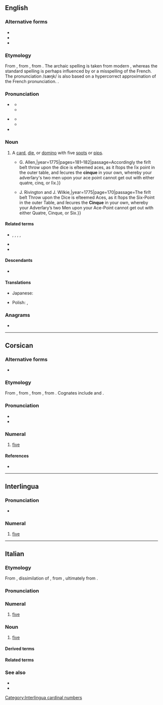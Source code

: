 {{also|Cinque|cinquè}}
==English==

===Alternative forms===
* {{alt|en|cinq||archaic}}
* {{alt|en|sinque||obsolete}}
* {{alt|en|sink|sank||misspellings}}

===Etymology===
{{PIE word|en|pénkʷe}}
From {{inh|en|enm|cink}}, from {{der|en|frm|cinq}}, from {{der|en|la|quīnque|}}. The archaic spelling {{m|en|cinq}} is taken from modern {{cog|fr|cinq}}, whereas the standard spelling is perhaps influenced by {{cog|it|cinque}} or a misspelling of the French. The pronunciation /sæŋk/ is also based on a hypercorrect approximation of the French pronunciation. {{doublet|en|five|punch|id2=beverage|pimp|id3=five|Pompeii}}.

===Pronunciation===
* {{a|UK|US}} {{IPA|en|/sɪŋk/}}
** {{audio|en|en-us-sink.ogg|Audio (US)}}
** {{homophones|en|cinq|sink|sync|synch}}
* {{a|UK|US}} {{IPA|en|/sæŋk/}}
** {{audio|en|en-us-sank.ogg|Audio (US)}}
** {{homophones|en|cinq|sank}}
* {{rhymes|en|ɪŋk|æŋk|s=1}}

===Noun===
{{en-noun}}

# {{lb|en|dice|card games|dominoes}} A [[card]], [[die]], or [[domino]] with five [[spot]]s or [[pip]]s.
#* {{quote-book|en|author=“a Connoisseur”|chapter=Containing an Account of the Game of ''Back-gammon'', with the most approved Method of playing at it, and the Rules of the Game. Together with the Artifices and Legerdemains that are frequently practised at it.|title=Annals of Gaming; or, The Fair Player’s Sure Guide. Containing Original Treatises on the following Games.{{nb...|Whist. Hazard. Tennis. Lansquenet. Piquet. Billiards. Loo. Quadrille. Lottery. Back-Gammon. All-Fours. Comet, or Pope Joan. To which are subjoined all the Operations, Legerdemains, Manœuvres, Artifices, Tricks, Shuffles, Cuts, Crosses, or any possible indirect Means that can be introduced at those Games.}}|location=London|publisher={{...|Printed for}}G. Allen,{{nb...|No. 59, Pater-noster-Row.}}|year=1775|pages=181–182|passage=Accordingly the firſt beſt throw upon the dice is eſteemed aces, as it ſtops the ſix point in the outer table, and ſecures the '''cinque''' in your own, whereby your adverſary's two men upon your ace point cannot get out with either quatre, cinq, or ſix.}}
#* {{quote-book|en|chapter=Introduction to the Game of Back-Gammon; With the most approved Method of playing at it|editor=Charles Jones|title=Hoyle’s Games Improved. Being Practical Treatises on the following Fashionable Games,{{nb...|viz. Whist, Quadrille, Piquet, Chess, Back-Gammon, Billiards, Cricket, Tennis, Quinze, Hazard, and Lansquenet. In which are also contained, the Method of Betting at those Games upon equal, or advantageous Terms. Including the Laws of the several Games, as settled and agreed to at White’s and Stapleton’s Chocolate-houses.}}|location=London|publisher={{...|Printed for}}J. Rivington and J. Wilkie,{{nb...|St. Paul’s Church-Yard; S. Crowder and R. Baldwin, Pater-noster-Row; T. Caslon, and B. Law, Stationers-Court; T. Lowndes, Fleet-Street; F. Newbery, Ludgate-Street; W. Domville, Royal-Exchange; T. Becket, in the Strand; T. Davies, Covent-Garden; W. Davis, Piccadilly; and J. Ridley, St. James’s-Street.}}|year=1775|page=170|passage=The firſt beſt Throw upon the Dice is eſteemed Aces, as it ſtops the Six-Point in the outer Table, and ſecures the '''Cinque''' in your own, whereby your Adverſary’s two Men upon your Ace-Point cannot get out with either Quatre, Cinque, or Six.}}

====Related terms====
* {{l|en|ace}}, {{l|en|deuce}}, {{l|en|trey}}, {{l|en|cater}}, {{l|en|sice}}
* {{l|en|cinquefoil}}
* {{l|en|Cinque Ports}}

====Descendants====
* {{desc|ja|シンク|tr=shinku|bor=1}}

====Translations====
{{trans-top}}
* Japanese: {{t+|ja|シンク|tr=shinku|sc=Jpan}}
{{trans-mid}}
* Polish: {{t+|pl|cynk|m}}, {{t+|pl|cynek|m}}
{{trans-bottom}}

===Anagrams===
* {{anagrams|en|a=ceinqu|quince}}

----

==Corsican==
{{cardinalbox|co|4|5|6|quattru|sei}}

===Alternative forms===
* {{alter|co|cinqui}}

===Etymology===
From {{inh|co|VL.|*cinque}}, from {{inh|co|la|quinque}}, from {{inh|co|itc-pro|*kʷenkʷe}}, from {{inh|co|ine-pro|*pénkʷe}}. Cognates include {{cog|it|cinque}} and {{cog|fr|cinq}}.

===Pronunciation===
* {{IPA|co|/ˈt͡ʃĩnkwe/}}
* {{hyph|co|cin|que}}

===Numeral===
{{head|co|numeral|cat2=cardinal numbers}}

# [[five]]

====References====
* {{R:INFCOR|cinque|cinque, cinqui}}

----

==Interlingua==

===Pronunciation===
* {{IPA|ia|/ˈtsiŋ.kwe/}}

===Numeral===
{{head|ia|numeral}}

# [[five]]

[[Category:Interlingua cardinal numbers]]

----

==Italian==
{{cardinalbox|it|4|5|6|quattro|sei|ord=quinto|mult=quintuplo|frac=quinto}}

===Etymology===
From {{inh|it|VL.|*cīnque}}, dissimilation of {{inh|it|la|quīnque}}, from {{inh|it|itc-pro|*kʷenkʷe}}, ultimately from {{inh|it|ine-pro|*pénkʷe}}.

===Pronunciation===
{{it-pr|cìnque<audio:LL-Q652 (ita)-Happypheasant-cinque.wav>}}

===Numeral===
{{it-card-inv}}

# [[five]]

===Noun===
{{it-noun|m|#}}

# [[five]]

====Derived terms====
{{col3|it
|{{l|it|cinquecentesco}}
|{{l|it|cinquecento}}, {{l|it|Cinquecento}}
|{{l|it|cinquefoglie}}
|{{l|it|cinquemila}}
|{{l|it|cinque minuti}}
|{{l|it|cinquenne}}
|{{l|it|Cinque Terre}}
|{{l|it|cinquina}}
|{{l|it|qinquennio}}
}}

====Related terms====
{{col3|it
|cinquale
|cinquanta
|quindici
|quinquennale
|quinquennio
}}

===See also===
{{table:playing cards/it}}
* {{l|it|Appendix:Italian numbers}}
* {{l|it|penta-}}
